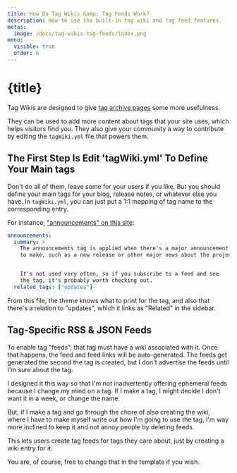 ```yaml
---
title: How Do Tag Wikis &amp; Tag Feeds Work?
description: How to use the built-in tag wiki and tag feed features.
metas:
  image: /docs/tag-wikis-tag-feeds/index.png
menu:
  visible: true
  order: 6
---
```


# {title}

Tag Wikis are designed to give [tag archive pages](/archive/announcements/) some more usefulness.

They can be used to add more content about tags that your site uses, which helps visitors find 
you. They also give your community a way to contribute by editing the `tagWiki.yml` file that 
powers them.

## The First Step Is Edit 'tagWiki.yml' To Define Your Main tags

Don't do all of them, leave some for your users if you like. But you should define your main 
tags for your blog, release notes, or whatever else you have. In `tagWiki.yml`, you can just 
put a 1:1 mapping of tag name to the corresponding entry. 

For instance, ["announcements" on this site](/archive/announcements/):

```yml
announcements:
  summary: >
    The announcements tag is applied when there's a major announcement
    to make, such as a new release or other major news about the project.


    It's not used very often, so if you subscribe to a feed and see
    the tag, it's probably worth checking out.
  related_tags: ["updates"]
```

From this file, the theme knows what to print for the tag, and also 
that there's a relation to "updates", which it links as "Related"
in the sidebar.

## Tag-Specific RSS & JSON Feeds

To enable tag "feeds", that tag must have a wiki associated with it. Once
that happens, the feed and feed links will be auto-generated. The feeds
get generated the second the tag is created, but I don't advertise the 
feeds until I'm sure about the tag.

I designed it this way so that I'm not inadvertently offering ephemeral
feeds because I change my mind on a tag. If I make a tag, I might
decide I don't want it in a week, or change the name. 

But, if I make a tag and go through the chore of also creating the wiki, 
where I have to make myself write out how I'm going to use the tag, I'm
way more inclined to keep it and not annoy people by deleting feeds.

This lets users create tag feeds for tags they care about, just by 
creating a wiki entry for it.

You are, of course, free to change that in the template if you wish.